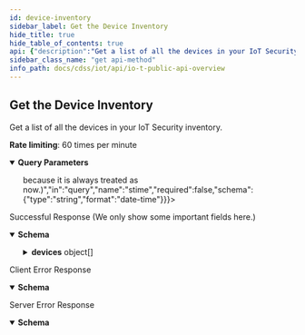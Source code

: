 ```yaml
---
id: device-inventory
sidebar_label: Get the Device Inventory
hide_title: true
hide_table_of_contents: true
api: {"description":"Get a list of all the devices in your IoT Security inventory.\n\n**Rate limiting**: 60 times per minute\n","operationId":"device-inventory","security":[{"X-Key-Id":[],"X-Access-Key":[]}],"tags":["IoT Public API"],"parameters":[{"description":"The customer ID to which the API call is directed","in":"query","name":"customerid","required":true,"schema":{"type":"string"}},{"description":"An optional string that sets the start of a time range for devices to retrieve. This is the time when a device was last active. (It’s unnecessary to set etime=now or etime=<time> because it is always treated as now.)","in":"query","name":"stime","required":false,"schema":{"type":"string","format":"date-time"}},{"description":"An optional integer that sets the number of items to skip","in":"query","name":"offset","required":false,"schema":{"type":"integer"}},{"description":"An optional integer that sets the number of items in one response; that is, in one page. The maximum page length you can set is 1000. The default page length for alerts, devices, and vulnerability instances is 1000. Because of these high default values, we recommend setting the page length to a smaller number, especially for alerts and vulnerabilities.","in":"query","name":"pagelength","required":false,"schema":{"type":"integer"}},{"description":"The return of more device attributes (true) or fewer attributes (false)","in":"query","name":"detail","required":false,"schema":{"type":"string","enum":["true","false"]}},{"description":"The alphanumeric order in which devices are displayed by MAC address. asc indicates an ascending order from smallest tolargest. desc, which is the default, indicates a descending order from largest to smallest.","in":"query","name":"sortdirection","required":false,"schema":{"type":"string","enum":["asc","desc"]}},{"description":"The device attribute to use for sorting. Currently only MAC is supported.","in":"query","name":"sortfield","required":false,"schema":{"type":"string"}},{"description":"Field to filter devices with traffic restricted","in":"query","name":"trafficRestricted","required":false,"schema":{"type":"string","enum":["yes","no"]},"example":"yes"}],"responses":{"200":{"description":"Successful Response (We only show some important fields here.)","content":{"application/json":{"schema":{"type":"object","properties":{"total":{"type":"integer","description":"The number of devices matching the request"},"devices":{"type":"array","description":"An array containing device details","items":{"type":"object","properties":{"deviceid":{"type":"string","description":"The device ID, which IoT Security uses to identify and track a device"},"hostname":{"type":"string","description":"The device hostname"},"category":{"type":"string","description":"The category to which the device belongs"},"profile":{"type":"string","description":"The device profile assigned to the device"},"profile_type":{"type":"string","description":"The type of device profile, such as IoT or Non_IoT"},"profile_vertical":{"type":"string","description":"The industry vertical for the profile such as Medical, IT Devices, and Office"},"ip_address":{"type":"string","description":"The IP address of a device"},"mac_address":{"type":"string","description":"The MAC address of a device"},"risk_score":{"type":"integer","description":"The risk score of a device"},"risk_level":{"type":"string","description":"The risk level of a device. There are four: low, medium, high, and critical"},"last_activity":{"type":"string","format":"date-time","description":"A UTC timestamp for the last detected device activity"},"confidence_score":{"type":"string","description":"The confidence score for device classification"},"tagIdList":{"type":"array","description":"A list of IDs for user- and system-defined tags assigned to a device"},"allTags":{"type":"array","description":"An array of user-defined tags assigned to a device. Each item in the array consists of three attributes: tagType, tagValue, and tagId.","items":{"type":"object","properties":{"tagType":{"type":"string","description":"The key for a user-defined tag"},"tagValue":{"type":"string","description":"The value of the tag key for a user-defined tag"},"tagId":{"type":"string","description":"The ID of a user-defined tag"}}}},"trafficRestricted":{"type":"boolean","description":"Whether traffic restriction is being applied to a device (yes) or not (no)"}}}}}},"examples":{"deviceInventoryResponseExample":{"value":{"total":1,"devices":[{"deviceid":"34:02:86:44:65:36","hostname":"InfusionPump-20","category":"Infusion System","profile":"Sigma Spectrum Infusion System","profile_type":"IoT","profile_vertical":"Medical","ip_address":"192.168.10.121","mac_address":"34:02:86:44:65:36","risk_score":0,"risk_level":"low","last_activity":"2018-05-31T18:39:37.404Z","confidence_score":"90","allTags":[{"tagType":"zzzNoTagTypeABC","tagValue":"special_blocked","tagId":"60f221a219e22f10003a965e"}],"trafficRestriced":true}]}}}}}},"4XX":{"description":"Client Error Response","content":{"application/json":{"schema":{"type":"object","properties":{"code":{"type":"string","description":"STATUS_CODE"},"msg":{"type":"string","description":"GENERAL_MESSAGE"}}},"examples":{"Bad Request":{"value":{"code":400,"msg":"Bad Request. This occurs when an HTTP request contains an invalid query string."}},"Forbidden access":{"value":{"code":403,"msg":"Forbidden access. Either the provided API key is invalid or it does not have the required RBAC permissions to run this API."}},"Too many requests":{"value":{"code":429,"msg":"Too many requests. The number of requests for device details for a single device exceeded the rate limit of 180 queries per minute per tenant."}}}}}},"5XX":{"description":"Server Error Response","content":{"application/json":{"schema":{"type":"object","properties":{"code":{"type":"string","description":"STATUS_CODE"},"msg":{"type":"string","description":"GENERAL_MESSAGE"}}},"examples":{"deviceInventoryResponseExample":{"value":{"code":500,"msg":"Internal server error. A unified status for API communication type errors."}}}}}}},"method":"get","path":"/pub/v4.0/device/list","servers":[{"url":"https://{customer-name}.iot.paloaltonetworks.com"}],"securitySchemes":{"X-Key-Id":{"description":"Your API header requires X-Key-Id for authentication.","type":"apiKey","in":"header","name":"X-Key-Id"},"X-Access-Key":{"description":"Your API header requires X-Key-Key for authentication.","type":"apiKey","in":"header","name":"X-Access-Key"}},"info":{"description":"Please refer [IoT Public API Authentication](/cdss/iot/api/iot-public-api-headers) to know how to get API Key\n","title":"IoT Public API Overview","version":"v4.0","contact":{}},"postman":{"name":"Get the Device Inventory","description":{"content":"Get a list of all the devices in your IoT Security inventory.\n\n**Rate limiting**: 60 times per minute\n","type":"text/plain"},"url":{"path":["pub","v4.0","device","list"],"host":["{{baseUrl}}"],"query":[{"disabled":false,"description":{"content":"(Required) The customer ID to which the API call is directed","type":"text/plain"},"key":"customerid","value":""},{"disabled":false,"description":{"content":"An optional string that sets the start of a time range for devices to retrieve. This is the time when a device was last active. (It’s unnecessary to set etime=now or etime=<time> because it is always treated as now.)","type":"text/plain"},"key":"stime","value":""},{"disabled":false,"description":{"content":"An optional integer that sets the number of items to skip","type":"text/plain"},"key":"offset","value":""},{"disabled":false,"description":{"content":"An optional integer that sets the number of items in one response; that is, in one page. The maximum page length you can set is 1000. The default page length for alerts, devices, and vulnerability instances is 1000. Because of these high default values, we recommend setting the page length to a smaller number, especially for alerts and vulnerabilities.","type":"text/plain"},"key":"pagelength","value":""},{"disabled":false,"description":{"content":"The return of more device attributes (true) or fewer attributes (false)","type":"text/plain"},"key":"detail","value":""},{"disabled":false,"description":{"content":"The alphanumeric order in which devices are displayed by MAC address. asc indicates an ascending order from smallest tolargest. desc, which is the default, indicates a descending order from largest to smallest.","type":"text/plain"},"key":"sortdirection","value":""},{"disabled":false,"description":{"content":"The device attribute to use for sorting. Currently only MAC is supported.","type":"text/plain"},"key":"sortfield","value":""},{"disabled":false,"description":{"content":"Field to filter devices with traffic restricted","type":"text/plain"},"key":"trafficRestricted","value":""}],"variable":[]},"header":[{"key":"Accept","value":"application/json"}],"method":"GET","auth":{"type":"apikey","apikey":[{"type":"any","value":"X-Key-Id","key":"key"},{"type":"any","value":"<API Key>","key":"value"},{"type":"any","value":"header","key":"in"}]}}}
sidebar_class_name: "get api-method"
info_path: docs/cdss/iot/api/io-t-public-api-overview
---
```



## Get the Device Inventory



Get a list of all the devices in your IoT Security inventory.

**Rate limiting**: 60 times per minute


<details style={{"marginBottom":"1rem"}} data-collapsed={false} open={true}><summary style={{}}><strong>Query Parameters</strong></summary><div><ul><ParamsItem className={"paramsItem"} param={{"description":"The customer ID to which the API call is directed","in":"query","name":"customerid","required":true,"schema":{"type":"string"}}}></ParamsItem><ParamsItem className={"paramsItem"} param={{"description":"An optional string that sets the start of a time range for devices to retrieve. This is the time when a device was last active. (It’s unnecessary to set etime=now or etime=<time> because it is always treated as now.)","in":"query","name":"stime","required":false,"schema":{"type":"string","format":"date-time"}}}></ParamsItem><ParamsItem className={"paramsItem"} param={{"description":"An optional integer that sets the number of items to skip","in":"query","name":"offset","required":false,"schema":{"type":"integer"}}}></ParamsItem><ParamsItem className={"paramsItem"} param={{"description":"An optional integer that sets the number of items in one response; that is, in one page. The maximum page length you can set is 1000. The default page length for alerts, devices, and vulnerability instances is 1000. Because of these high default values, we recommend setting the page length to a smaller number, especially for alerts and vulnerabilities.","in":"query","name":"pagelength","required":false,"schema":{"type":"integer"}}}></ParamsItem><ParamsItem className={"paramsItem"} param={{"description":"The return of more device attributes (true) or fewer attributes (false)","in":"query","name":"detail","required":false,"schema":{"type":"string","enum":["true","false"]}}}></ParamsItem><ParamsItem className={"paramsItem"} param={{"description":"The alphanumeric order in which devices are displayed by MAC address. asc indicates an ascending order from smallest tolargest. desc, which is the default, indicates a descending order from largest to smallest.","in":"query","name":"sortdirection","required":false,"schema":{"type":"string","enum":["asc","desc"]}}}></ParamsItem><ParamsItem className={"paramsItem"} param={{"description":"The device attribute to use for sorting. Currently only MAC is supported.","in":"query","name":"sortfield","required":false,"schema":{"type":"string"}}}></ParamsItem><ParamsItem className={"paramsItem"} param={{"description":"Field to filter devices with traffic restricted","in":"query","name":"trafficRestricted","required":false,"schema":{"type":"string","enum":["yes","no"]},"example":"yes"}}></ParamsItem></ul></div></details><div><ApiTabs><TabItem label={"200"} value={"200"}><div>

Successful Response (We only show some important fields here.)

</div><div><MimeTabs groupId={"mime-type"}><TabItem label={"application/json"} value={"application/json"}><SchemaTabs groupId={"schema-tabs"}><TabItem label={"Schema"} value={"Schema"}><details style={{}} data-collapsed={false} open={true}><summary style={{"textAlign":"left"}}><strong>Schema</strong></summary><div style={{"textAlign":"left","marginLeft":"1rem"}}></div><ul style={{"marginLeft":"1rem"}}><SchemaItem collapsible={false} name={"total"} required={false} schemaDescription={"The number of devices matching the request"} schemaName={"integer"} qualifierMessage={undefined} defaultValue={undefined}></SchemaItem><SchemaItem collapsible={true} className={"schemaItem"}><details style={{}}><summary style={{}}><strong>devices</strong><span style={{"opacity":"0.6"}}> object[]</span></summary><div style={{"marginLeft":"1rem"}}><div style={{"marginTop":".5rem","marginBottom":".5rem"}}>

An array containing device details

</div><SchemaItem collapsible={false} name={"deviceid"} required={false} schemaDescription={"The device ID, which IoT Security uses to identify and track a device"} schemaName={"string"} qualifierMessage={undefined} defaultValue={undefined}></SchemaItem><SchemaItem collapsible={false} name={"hostname"} required={false} schemaDescription={"The device hostname"} schemaName={"string"} qualifierMessage={undefined} defaultValue={undefined}></SchemaItem><SchemaItem collapsible={false} name={"category"} required={false} schemaDescription={"The category to which the device belongs"} schemaName={"string"} qualifierMessage={undefined} defaultValue={undefined}></SchemaItem><SchemaItem collapsible={false} name={"profile"} required={false} schemaDescription={"The device profile assigned to the device"} schemaName={"string"} qualifierMessage={undefined} defaultValue={undefined}></SchemaItem><SchemaItem collapsible={false} name={"profile_type"} required={false} schemaDescription={"The type of device profile, such as IoT or Non_IoT"} schemaName={"string"} qualifierMessage={undefined} defaultValue={undefined}></SchemaItem><SchemaItem collapsible={false} name={"profile_vertical"} required={false} schemaDescription={"The industry vertical for the profile such as Medical, IT Devices, and Office"} schemaName={"string"} qualifierMessage={undefined} defaultValue={undefined}></SchemaItem><SchemaItem collapsible={false} name={"ip_address"} required={false} schemaDescription={"The IP address of a device"} schemaName={"string"} qualifierMessage={undefined} defaultValue={undefined}></SchemaItem><SchemaItem collapsible={false} name={"mac_address"} required={false} schemaDescription={"The MAC address of a device"} schemaName={"string"} qualifierMessage={undefined} defaultValue={undefined}></SchemaItem><SchemaItem collapsible={false} name={"risk_score"} required={false} schemaDescription={"The risk score of a device"} schemaName={"integer"} qualifierMessage={undefined} defaultValue={undefined}></SchemaItem><SchemaItem collapsible={false} name={"risk_level"} required={false} schemaDescription={"The risk level of a device. There are four: low, medium, high, and critical"} schemaName={"string"} qualifierMessage={undefined} defaultValue={undefined}></SchemaItem><SchemaItem collapsible={false} name={"last_activity"} required={false} schemaDescription={"A UTC timestamp for the last detected device activity"} schemaName={"date-time"} qualifierMessage={undefined} defaultValue={undefined}></SchemaItem><SchemaItem collapsible={false} name={"confidence_score"} required={false} schemaDescription={"The confidence score for device classification"} schemaName={"string"} qualifierMessage={undefined} defaultValue={undefined}></SchemaItem><SchemaItem collapsible={false} name={"tagIdList"} required={false} schemaDescription={"A list of IDs for user- and system-defined tags assigned to a device"} schemaName={"array"} qualifierMessage={undefined} defaultValue={undefined}></SchemaItem><SchemaItem collapsible={true} className={"schemaItem"}><details style={{}}><summary style={{}}><strong>allTags</strong><span style={{"opacity":"0.6"}}> object[]</span></summary><div style={{"marginLeft":"1rem"}}><div style={{"marginTop":".5rem","marginBottom":".5rem"}}>

An array of user-defined tags assigned to a device. Each item in the array consists of three attributes: tagType, tagValue, and tagId.

</div><SchemaItem collapsible={false} name={"tagType"} required={false} schemaDescription={"The key for a user-defined tag"} schemaName={"string"} qualifierMessage={undefined} defaultValue={undefined}></SchemaItem><SchemaItem collapsible={false} name={"tagValue"} required={false} schemaDescription={"The value of the tag key for a user-defined tag"} schemaName={"string"} qualifierMessage={undefined} defaultValue={undefined}></SchemaItem><SchemaItem collapsible={false} name={"tagId"} required={false} schemaDescription={"The ID of a user-defined tag"} schemaName={"string"} qualifierMessage={undefined} defaultValue={undefined}></SchemaItem></div></details></SchemaItem><SchemaItem collapsible={false} name={"trafficRestricted"} required={false} schemaDescription={"Whether traffic restriction is being applied to a device (yes) or not (no)"} schemaName={"boolean"} qualifierMessage={undefined} defaultValue={undefined}></SchemaItem></div></details></SchemaItem></ul></details></TabItem><TabItem label={"Device Inventory Response Example"} value={"Device Inventory Response Example"}><ResponseSamples responseExample={"{\n  \"total\": 1,\n  \"devices\": [\n    {\n      \"deviceid\": \"34:02:86:44:65:36\",\n      \"hostname\": \"InfusionPump-20\",\n      \"category\": \"Infusion System\",\n      \"profile\": \"Sigma Spectrum Infusion System\",\n      \"profile_type\": \"IoT\",\n      \"profile_vertical\": \"Medical\",\n      \"ip_address\": \"192.168.10.121\",\n      \"mac_address\": \"34:02:86:44:65:36\",\n      \"risk_score\": 0,\n      \"risk_level\": \"low\",\n      \"last_activity\": \"2018-05-31T18:39:37.404Z\",\n      \"confidence_score\": \"90\",\n      \"allTags\": [\n        {\n          \"tagType\": \"zzzNoTagTypeABC\",\n          \"tagValue\": \"special_blocked\",\n          \"tagId\": \"60f221a219e22f10003a965e\"\n        }\n      ],\n      \"trafficRestriced\": true\n    }\n  ]\n}"}></ResponseSamples></TabItem></SchemaTabs></TabItem></MimeTabs></div></TabItem><TabItem label={"4XX"} value={"4XX"}><div>

Client Error Response

</div><div><MimeTabs groupId={"mime-type"}><TabItem label={"application/json"} value={"application/json"}><SchemaTabs groupId={"schema-tabs"}><TabItem label={"Schema"} value={"Schema"}><details style={{}} data-collapsed={false} open={true}><summary style={{"textAlign":"left"}}><strong>Schema</strong></summary><div style={{"textAlign":"left","marginLeft":"1rem"}}></div><ul style={{"marginLeft":"1rem"}}><SchemaItem collapsible={false} name={"code"} required={false} schemaDescription={"STATUS_CODE"} schemaName={"string"} qualifierMessage={undefined} defaultValue={undefined}></SchemaItem><SchemaItem collapsible={false} name={"msg"} required={false} schemaDescription={"GENERAL_MESSAGE"} schemaName={"string"} qualifierMessage={undefined} defaultValue={undefined}></SchemaItem></ul></details></TabItem><TabItem label={" Bad  Request"} value={" Bad  Request"}><ResponseSamples responseExample={"{\n  \"code\": 400,\n  \"msg\": \"Bad Request. This occurs when an HTTP request contains an invalid query string.\"\n}"}></ResponseSamples></TabItem><TabItem label={" Forbidden access"} value={" Forbidden access"}><ResponseSamples responseExample={"{\n  \"code\": 403,\n  \"msg\": \"Forbidden access. Either the provided API key is invalid or it does not have the required RBAC permissions to run this API.\"\n}"}></ResponseSamples></TabItem><TabItem label={" Too many requests"} value={" Too many requests"}><ResponseSamples responseExample={"{\n  \"code\": 429,\n  \"msg\": \"Too many requests. The number of requests for device details for a single device exceeded the rate limit of 180 queries per minute per tenant.\"\n}"}></ResponseSamples></TabItem></SchemaTabs></TabItem></MimeTabs></div></TabItem><TabItem label={"5XX"} value={"5XX"}><div>

Server Error Response

</div><div><MimeTabs groupId={"mime-type"}><TabItem label={"application/json"} value={"application/json"}><SchemaTabs groupId={"schema-tabs"}><TabItem label={"Schema"} value={"Schema"}><details style={{}} data-collapsed={false} open={true}><summary style={{"textAlign":"left"}}><strong>Schema</strong></summary><div style={{"textAlign":"left","marginLeft":"1rem"}}></div><ul style={{"marginLeft":"1rem"}}><SchemaItem collapsible={false} name={"code"} required={false} schemaDescription={"STATUS_CODE"} schemaName={"string"} qualifierMessage={undefined} defaultValue={undefined}></SchemaItem><SchemaItem collapsible={false} name={"msg"} required={false} schemaDescription={"GENERAL_MESSAGE"} schemaName={"string"} qualifierMessage={undefined} defaultValue={undefined}></SchemaItem></ul></details></TabItem><TabItem label={"Device Inventory Response Example"} value={"Device Inventory Response Example"}><ResponseSamples responseExample={"{\n  \"code\": 500,\n  \"msg\": \"Internal server error. A unified status for API communication type errors.\"\n}"}></ResponseSamples></TabItem></SchemaTabs></TabItem></MimeTabs></div></TabItem></ApiTabs></div>
      